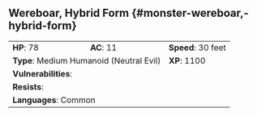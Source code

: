 ## Wereboar, Hybrid Form {#monster-wereboar,-hybrid-form}

```{=html}
<table class="table table-striped">
    <tbody>
        <tr>                    
            <td><b>HP</b>: 78</td>
            <td><b>AC</b>: 11</td>
            <td><b>Speed</b>: 30 feet</td>
        </tr>
        <tr>
            <td colspan="2"><b>Type</b>: Medium Humanoid (Neutral Evil)</td>
            <td><b>XP</b>: 1100</td>
        </tr>
        <tr>
            <td colspan="3"><b>Vulnerabilities</b>: </td>
        </tr>
        <tr>
            <td colspan="3"><b>Resists</b>: </td>
        </tr>
        <tr>
            <td colspan="3"><b>Languages</b>: Common</td>
        </tr>
    </tbody>
</table>
```